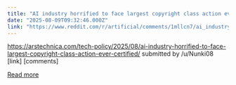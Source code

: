 ```yaml
---
title: "AI industry horrified to face largest copyright class action ever certified (up to 7 million claimants) | Ars Technica"
date: "2025-08-09T09:32:46.000Z"
link: "https://www.reddit.com/r/artificial/comments/1mllcn7/ai_industry_horrified_to_face_largest_copyright/"
---
```


https://arstechnica.com/tech-policy/2025/08/ai-industry-horrified-to-face-largest-copyright-class-action-ever-certified/
    submitted by    /u/Nunki08  
 [link]   [comments]

[Read more](https://www.reddit.com/r/artificial/comments/1mllcn7/ai_industry_horrified_to_face_largest_copyright/)

